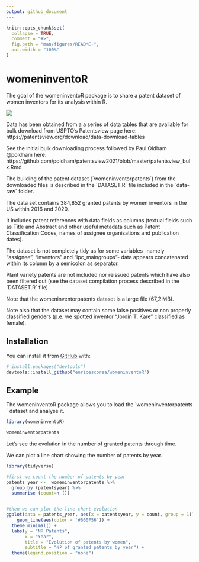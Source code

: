 ```yaml
---
output: github_document
---
```


<!-- README.md is generated from README.Rmd. Please edit that file -->

```r
knitr::opts_chunk$set(
  collapse = TRUE,
  comment = "#>",
  fig.path = "man/figures/README-",
  out.width = "100%"
)
```

# womeninventoR

<!-- badges: start -->
<!-- badges: end -->

The goal of the womeninventoR package is to share a patent dataset of women inventors for its analysis within R. 

![](hexsticker_womeninventor.png)

Data has been obtained from a a series of data tables that are available for bulk download from USPTO's Patentsview page here: https://patentsview.org/download/data-download-tables


See the initial bulk downloading process followed by Paul Oldham @poldham here: https://github.com/poldham/patentsview2021/blob/master/patentsview_bulk.Rmd

The building of the patent dataset (´womeninventorpatents´) from the downloaded files is described in the ´DATASET.R´ file included in the ´data-raw´ folder.

The data set contains 384,852 granted patents by women inventors in the US within 2016 and 2020.

It includes patent references with data fields as columns (textual fields such as Title and Abstract and other useful metadata such as Patent Classification Codes, names of assignee organisations and publication dates).

The dataset is not completely tidy as for some variables  -namely "assignee", "inventors" and "ipc_maingroups"- data appears concatenated within its column by a semicolon as separator.

Plant variety patents are not included nor reissued patents which have also been filtered out (see the dataset compilation process described in the ´DATASET.R´ file).

Note that the womeninventorpatents dataset is a large file (67,2 MB). 

Note also that the dataset may contain some false positives or non properly classified genders (p.e. we spotted inventor "Jordin T. Kare" classified as female).

## Installation

You can install it from [GitHub](https://github.com/) with:

``` r
# install.packages("devtools")
devtools::install_github("enricescorsa/womeninventoR")

```
## Example

The womeninventoR package allows you to load the ´womeninventorpatents´  dataset and analyse it.

```r
library(womeninventoR)

womeninventorpatents
```


Let's see the evolution in the number of granted patents through time.

We can plot a line chart showing the number of patents by year.

```r
library(tidyverse)

#first we count the number of patents by year
patents_year <-  womeninventorpatents %>%
  group_by (patentsyear) %>%
  summarise (count=n ())


#then we can plot the line chart evolution
ggplot(data = patents_year, aes(x = patentsyear, y = count, group = 1)) +
    geom_line(aes(color = '#660F56')) + 
  theme_minimal() +
  labs(y = "Nº Patents",
       x = "Year",
       title = "Evolution of patents by women",
       subtitle = "Nº of granted patents by year") +
  theme(legend.position = "none")

```

